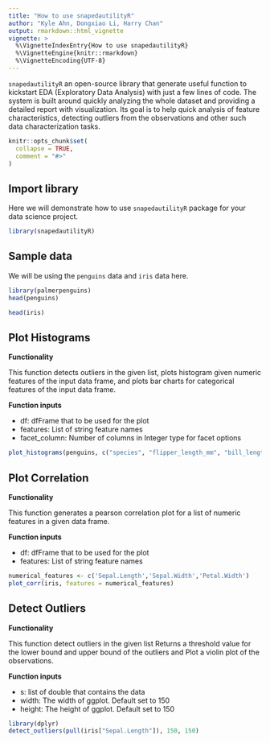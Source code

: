 ```yaml
---
title: "How to use snapedautilityR"
author: "Kyle Ahn, Dongxiao Li, Harry Chan"
output: rmarkdown::html_vignette
vignette: >
  %\VignetteIndexEntry{How to use snapedautilityR}
  %\VignetteEngine{knitr::rmarkdown}
  %\VignetteEncoding{UTF-8}
---
```


`snapedautilityR` an open-source library that generate useful function to kickstart EDA (Exploratory Data Analysis) with just a few lines of code. The system is built around quickly analyzing the whole dataset and providing a detailed report with visualization. Its goal is to help quick analysis of feature characteristics, detecting outliers from the observations and other such data characterization tasks.

```r
knitr::opts_chunk$set(
  collapse = TRUE,
  comment = "#>"
)
```

## Import library

Here we will demonstrate how to use `snapedautilityR` package for your data science project.
```r
library(snapedautilityR)
```

## Sample data

We will be using the `penguins` data and `iris` data here.
```r
library(palmerpenguins)
head(penguins)
```
```r
head(iris)
```


## Plot Histograms

**Functionality**

This function detects outliers in the given list, plots histogram given numeric features of the input data frame, and plots bar charts for categorical features of the input data frame.

**Function inputs**

- df: dfFrame that to be used for the plot
- features: List of string feature names
- facet_column: Number of columns in Integer type for facet options


```r
plot_histograms(penguins, c("species", "flipper_length_mm", "bill_length_mm", "body_mass_g", "island"), 3)
```

## Plot Correlation

**Functionality**

This function generates a pearson correlation plot for a list of numeric features in a given data frame.

**Function inputs**

- df: dfFrame that to be used for the plot
- features: List of string feature names

```r
numerical_features <- c('Sepal.Length','Sepal.Width','Petal.Width')
plot_corr(iris, features = numerical_features)
```

## Detect Outliers

**Functionality**

This function detect outliers in the given list Returns a threshold value for the lower bound and upper bound of the outliers and Plot a violin plot of the observations.

**Function inputs**

- s: list of double that contains the data
- width: The width of ggplot. Default set to 150
- height: The height of ggplot. Default set to 150

```r
library(dplyr)
detect_outliers(pull(iris["Sepal.Length"]), 150, 150)
```


